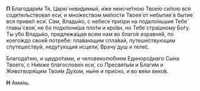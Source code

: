 **П** Благодари́м Тя, Царю́ неви́димый, и́же неисче́тною Твое́ю си́лою вся соде́тельствовал еси́, и мно́жеством ми́лости Твоея́ от небытия́ в бытие́ вся приве́л еси́. Сам, Влады́ко, с небесе́ при́зри на подкло́ньшия Тебе́ главы́ своя́, не бо подклони́ша пло́ти и кро́ви, но Тебе́ стра́шному Бо́гу. Ты у́бо Влады́ко, предлежа́щая всем нам во благо́е изравня́й, по коего́ждо свое́й потре́бе: пла́вающим спла́вай, путеше́ствующим спутеше́ствуй, неду́гующия исцели́, Врачу́ душ и теле́с.

Благода́тию, и щедро́тами, и человеколю́бием Единоро́днаго Сы́на Твоего́, с Ни́мже благослове́н еси́, со Пресвяты́м и Благи́м и Животворя́щим Твои́м Ду́хом, ны́не и при́сно, и во ве́ки веко́в.

**Н** Ами́нь.
